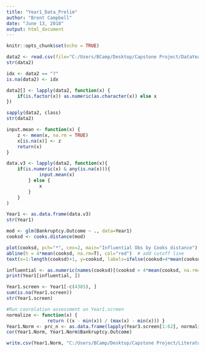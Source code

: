 ---
title: "Year1_Data_Prelim"
author: "Brent Campbell"
date: "June 13, 2018"
output: html_document
---

```{r setup, include=FALSE}
knitr::opts_chunk$set(echo = TRUE)
```

```{r}
data2 <- read.csv(file="C:/Users/BCamp/Desktop/Capstone Project/DataYear5.csv", header=TRUE, sep=",")
str(data2)

idx <- data2 == "?"
is.na(data2) <- idx 
```

```{r}
data2[] <- lapply(data2, function(x) {
    if(is.factor(x)) as.numeric(as.character(x)) else x
})

sapply(data2, class)
str(data2)
```





```{r}
input.mean <- function(x) {
    z <- mean(x, na.rm = TRUE)
    x[is.na(x)] <- z
    return(x)
}

data.v3 <- lapply(data2, function(x){
    if(is.numeric(x) & any(is.na(x))){
            input.mean(x)
        } else {
            x
        }
    }
)

Year1 <- as.data.frame(data.v3)
str(Year1)
```

```{r}
mod <- glm(Bankruptcy.Outcome ~ ., data=Year1)
cooksd <- cooks.distance(mod)

plot(cooksd, pch="*", cex=2, main="Influential Obs by Cooks distance")  # plot cook's distance
abline(h = 4*mean(cooksd, na.rm=T), col="red")  # add cutoff line
text(x=1:length(cooksd)+1, y=cooksd, labels=ifelse(cooksd>4*mean(cooksd, na.rm=T),names(cooksd),""), col="red")  # add labels

influential <- as.numeric(names(cooksd)[(cooksd > 4*mean(cooksd, na.rm=T))])
print(Year1[influential, ]) 
```

```{r}
Year1.screen <- Year1[-c(4385), ]
sum(is.na(Year1.screen))
str(Year1.screen)
```

```{r}
#Run coorelation assessment on Year1.screen
normalize <- function(x) {
               return ((x - min(x)) / (max(x) - min(x))) }
Year1.Norm <- prc_n <- as.data.frame(lapply(Year3.screen[1:62], normalize))
cor(Year1.Norm, Year1.Norm$Bankruptcy.Outcome)
```

```{r}
write.csv(Year1.Norm, "C:/Users/BCamp/Desktop/Capstone Project/Literature Review/Year1.Norm.csv")
```
